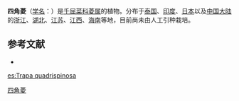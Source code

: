 {{Speciesbox
| name = 四角菱
| status = 
| status_system = 
| image =
| genus = Trapa
| species = quadrispinosa
| authority = Roxb.
| subdivision_ranks =[[变种|变种]]
| subdivision =
* 四角菱 ''T. q.'' var. ''quadrispinosa''
* [[短四角菱|短四角菱]] ''T. q.'' var. ''yongxiuensis''
}}

'''四角菱'''（[[学名|学名]]：{{lang|la|''Trapa quadrispinosa''}}）是[[千屈菜科|千屈菜科]][[菱属|菱属]]的植物。分布于[[泰国|泰国]]、[[印度|印度]]、[[日本|日本]]以及[[中国大陆|中国大陆]]的[[浙江|浙江]]、[[湖北|湖北]]、[[江苏|江苏]]、[[江西|江西]]、[[海南|海南]]等地，目前尚未由人工引种栽培。

== 参考文献 ==
<div class="references-small">
* {{cite web| url =http://www.bioinfo.cn/db05/KmzwSpecies.php?action=view&id=29580| title =四角菱（原变种）| work =《中国高等植物数据库全库》| publisher =中国科学院微生物研究所| author =昆明植物研究所| accessdate =2009-02-26| deadurl =yes| archiveurl =https://web.archive.org/web/20160305014259/http://www.bioinfo.cn/db05/KmzwSpecies.php?action=view&id=29580| archivedate =2016-03-05}}
</div>
{{Taxonbar|from=Q10925343}}

[[Category:菱属|四角菱]]


{{植物小作品}}

[[es:Trapa_quadrispinosa|es:Trapa quadrispinosa]]